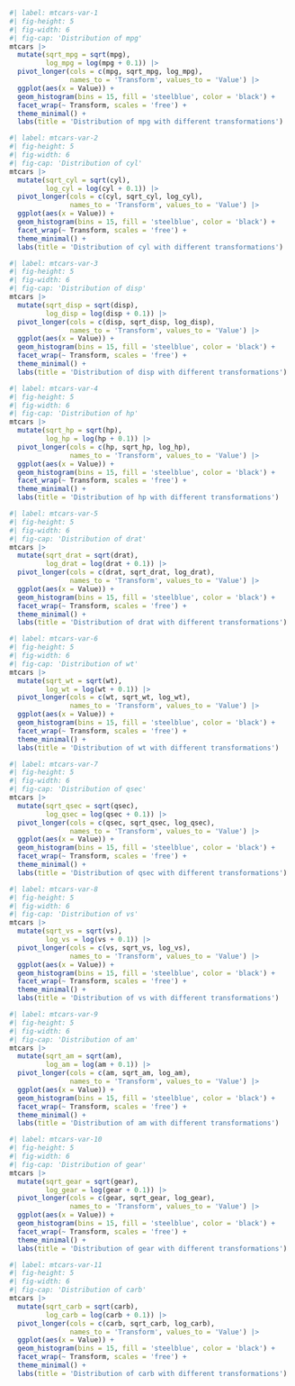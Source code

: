 ```r
#| label: mtcars-var-1
#| fig-height: 5
#| fig-width: 6
#| fig-cap: 'Distribution of mpg'
mtcars |>
  mutate(sqrt_mpg = sqrt(mpg),
         log_mpg = log(mpg + 0.1)) |>
  pivot_longer(cols = c(mpg, sqrt_mpg, log_mpg),
               names_to = 'Transform', values_to = 'Value') |>
  ggplot(aes(x = Value)) +
  geom_histogram(bins = 15, fill = 'steelblue', color = 'black') +
  facet_wrap(~ Transform, scales = 'free') +
  theme_minimal() +
  labs(title = 'Distribution of mpg with different transformations')
```

```r
#| label: mtcars-var-2
#| fig-height: 5
#| fig-width: 6
#| fig-cap: 'Distribution of cyl'
mtcars |>
  mutate(sqrt_cyl = sqrt(cyl),
         log_cyl = log(cyl + 0.1)) |>
  pivot_longer(cols = c(cyl, sqrt_cyl, log_cyl),
               names_to = 'Transform', values_to = 'Value') |>
  ggplot(aes(x = Value)) +
  geom_histogram(bins = 15, fill = 'steelblue', color = 'black') +
  facet_wrap(~ Transform, scales = 'free') +
  theme_minimal() +
  labs(title = 'Distribution of cyl with different transformations')
```

```r
#| label: mtcars-var-3
#| fig-height: 5
#| fig-width: 6
#| fig-cap: 'Distribution of disp'
mtcars |>
  mutate(sqrt_disp = sqrt(disp),
         log_disp = log(disp + 0.1)) |>
  pivot_longer(cols = c(disp, sqrt_disp, log_disp),
               names_to = 'Transform', values_to = 'Value') |>
  ggplot(aes(x = Value)) +
  geom_histogram(bins = 15, fill = 'steelblue', color = 'black') +
  facet_wrap(~ Transform, scales = 'free') +
  theme_minimal() +
  labs(title = 'Distribution of disp with different transformations')
```

```r
#| label: mtcars-var-4
#| fig-height: 5
#| fig-width: 6
#| fig-cap: 'Distribution of hp'
mtcars |>
  mutate(sqrt_hp = sqrt(hp),
         log_hp = log(hp + 0.1)) |>
  pivot_longer(cols = c(hp, sqrt_hp, log_hp),
               names_to = 'Transform', values_to = 'Value') |>
  ggplot(aes(x = Value)) +
  geom_histogram(bins = 15, fill = 'steelblue', color = 'black') +
  facet_wrap(~ Transform, scales = 'free') +
  theme_minimal() +
  labs(title = 'Distribution of hp with different transformations')
```

```r
#| label: mtcars-var-5
#| fig-height: 5
#| fig-width: 6
#| fig-cap: 'Distribution of drat'
mtcars |>
  mutate(sqrt_drat = sqrt(drat),
         log_drat = log(drat + 0.1)) |>
  pivot_longer(cols = c(drat, sqrt_drat, log_drat),
               names_to = 'Transform', values_to = 'Value') |>
  ggplot(aes(x = Value)) +
  geom_histogram(bins = 15, fill = 'steelblue', color = 'black') +
  facet_wrap(~ Transform, scales = 'free') +
  theme_minimal() +
  labs(title = 'Distribution of drat with different transformations')
```

```r
#| label: mtcars-var-6
#| fig-height: 5
#| fig-width: 6
#| fig-cap: 'Distribution of wt'
mtcars |>
  mutate(sqrt_wt = sqrt(wt),
         log_wt = log(wt + 0.1)) |>
  pivot_longer(cols = c(wt, sqrt_wt, log_wt),
               names_to = 'Transform', values_to = 'Value') |>
  ggplot(aes(x = Value)) +
  geom_histogram(bins = 15, fill = 'steelblue', color = 'black') +
  facet_wrap(~ Transform, scales = 'free') +
  theme_minimal() +
  labs(title = 'Distribution of wt with different transformations')
```

```r
#| label: mtcars-var-7
#| fig-height: 5
#| fig-width: 6
#| fig-cap: 'Distribution of qsec'
mtcars |>
  mutate(sqrt_qsec = sqrt(qsec),
         log_qsec = log(qsec + 0.1)) |>
  pivot_longer(cols = c(qsec, sqrt_qsec, log_qsec),
               names_to = 'Transform', values_to = 'Value') |>
  ggplot(aes(x = Value)) +
  geom_histogram(bins = 15, fill = 'steelblue', color = 'black') +
  facet_wrap(~ Transform, scales = 'free') +
  theme_minimal() +
  labs(title = 'Distribution of qsec with different transformations')
```

```r
#| label: mtcars-var-8
#| fig-height: 5
#| fig-width: 6
#| fig-cap: 'Distribution of vs'
mtcars |>
  mutate(sqrt_vs = sqrt(vs),
         log_vs = log(vs + 0.1)) |>
  pivot_longer(cols = c(vs, sqrt_vs, log_vs),
               names_to = 'Transform', values_to = 'Value') |>
  ggplot(aes(x = Value)) +
  geom_histogram(bins = 15, fill = 'steelblue', color = 'black') +
  facet_wrap(~ Transform, scales = 'free') +
  theme_minimal() +
  labs(title = 'Distribution of vs with different transformations')
```

```r
#| label: mtcars-var-9
#| fig-height: 5
#| fig-width: 6
#| fig-cap: 'Distribution of am'
mtcars |>
  mutate(sqrt_am = sqrt(am),
         log_am = log(am + 0.1)) |>
  pivot_longer(cols = c(am, sqrt_am, log_am),
               names_to = 'Transform', values_to = 'Value') |>
  ggplot(aes(x = Value)) +
  geom_histogram(bins = 15, fill = 'steelblue', color = 'black') +
  facet_wrap(~ Transform, scales = 'free') +
  theme_minimal() +
  labs(title = 'Distribution of am with different transformations')
```

```r
#| label: mtcars-var-10
#| fig-height: 5
#| fig-width: 6
#| fig-cap: 'Distribution of gear'
mtcars |>
  mutate(sqrt_gear = sqrt(gear),
         log_gear = log(gear + 0.1)) |>
  pivot_longer(cols = c(gear, sqrt_gear, log_gear),
               names_to = 'Transform', values_to = 'Value') |>
  ggplot(aes(x = Value)) +
  geom_histogram(bins = 15, fill = 'steelblue', color = 'black') +
  facet_wrap(~ Transform, scales = 'free') +
  theme_minimal() +
  labs(title = 'Distribution of gear with different transformations')
```

```r
#| label: mtcars-var-11
#| fig-height: 5
#| fig-width: 6
#| fig-cap: 'Distribution of carb'
mtcars |>
  mutate(sqrt_carb = sqrt(carb),
         log_carb = log(carb + 0.1)) |>
  pivot_longer(cols = c(carb, sqrt_carb, log_carb),
               names_to = 'Transform', values_to = 'Value') |>
  ggplot(aes(x = Value)) +
  geom_histogram(bins = 15, fill = 'steelblue', color = 'black') +
  facet_wrap(~ Transform, scales = 'free') +
  theme_minimal() +
  labs(title = 'Distribution of carb with different transformations')
```

